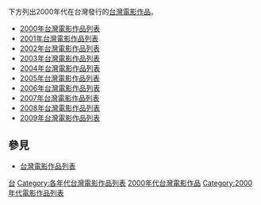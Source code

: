 下方列出2000年代在台灣發行的[[台灣電影作品|台灣電影作品]]。
*[[2000年台灣電影作品列表|2000年台灣電影作品列表]]
*[[2001年台灣電影作品列表|2001年台灣電影作品列表]]
*[[2002年台灣電影作品列表|2002年台灣電影作品列表]]
*[[2003年台灣電影作品列表|2003年台灣電影作品列表]]
*[[2004年台灣電影作品列表|2004年台灣電影作品列表]]
*[[2005年台灣電影作品列表|2005年台灣電影作品列表]]
*[[2006年台灣電影作品列表|2006年台灣電影作品列表]]
*[[2007年台灣電影作品列表|2007年台灣電影作品列表]]
*[[2008年台灣電影作品列表|2008年台灣電影作品列表]]
*[[2009年台灣電影作品列表|2009年台灣電影作品列表]]

==參見==
*[[台灣電影作品列表|台灣電影作品列表]]

{{台灣電影}}

[[Category:電影作品列表索引|台]]
[[Category:各年代台灣電影作品列表|Category:各年代台灣電影作品列表]]
[[Category:2000年代台灣電影作品|]]
[[Category:2000年代電影作品列表|Category:2000年代電影作品列表]]